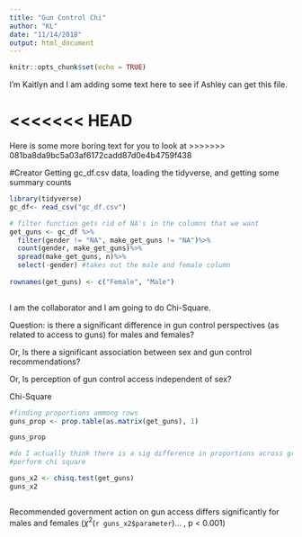 ```yaml
---
title: "Gun Control Chi"
author: "KL"
date: "11/14/2018"
output: html_document
---
```


```r
knitr::opts_chunk$set(echo = TRUE)
```

I'm Kaitlyn and I am adding some text here to see if Ashley can get this file.

<<<<<<< HEAD
=======
Here is some more boring text for you to look at
>>>>>>> 081ba8da9bc5a03af6172cadd87d0e4b4759f438


#Creator
Getting gc_df.csv data, loading the tidyverse, and getting some summary counts
```r

library(tidyverse)
gc_df<- read_csv("gc_df.csv")

# filter function gets rid of NA's in the columns that we want
get_guns <- gc_df %>%
  filter(gender != "NA", make_get_guns != "NA")%>%
  count(gender, make_get_guns)%>%
  spread(make_get_guns, n)%>%
  select(-gender) #takes out the male and female column
  
rownames(get_guns) <- c("Female", "Male")
  
```

I am the collaborator and I am going to do Chi-Square. 

Question: is there a significant difference in gun control perspectives (as related to access to guns) for males and females?

Or, Is there a significant association between sex and gun control recommendations?

Or, Is perception of gun control access independent of sex?

Chi-Square
```r

#finding proportions ammong rows
guns_prop <- prop.table(as.matrix(get_guns), 1)

guns_prop

#do I actually think there is a sig difference in proportions across groups?
#perform chi square

guns_x2 <- chisq.test(get_guns)
guns_x2



```

Recommended government action on gun access differs significantly for males and females ($\chi^2$(`r guns_x2$parameter`)... , p < 0.001)


